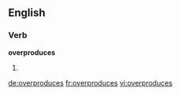 ==English==

===Verb===
'''overproduces'''

# {{third-person singular of|[[overproduce]]}}

[[de:overproduces]]
[[fr:overproduces]]
[[vi:overproduces]]
